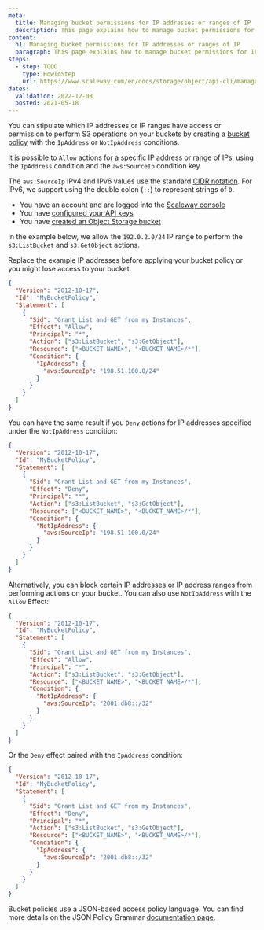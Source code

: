 ```yaml
---
meta:
  title: Managing bucket permissions for IP addresses or ranges of IP
  description: This page explains how to manage bucket permissions for IP addresses or ranges of IP.
content:
  h1: Managing bucket permissions for IP addresses or ranges of IP
  paragraph: This page explains how to manage bucket permissions for IP addresses or ranges of IP.
steps:
  - step: TODO
    type: HowToStep
    url: https://www.scaleway.com/en/docs/storage/object/api-cli/manage-bucket-permissions-IP/
dates:
  validation: 2022-12-08
  posted: 2021-05-18
---
```


You can stipulate which IP addresses or IP ranges have access or permission to perform S3 operations on your buckets by creating a [bucket policy](/storage/object/api-cli/bucket-policy/) with the `IpAddress` or `NotIpAddress` conditions. 

It is possible to `Allow` actions for a specific IP address or range of IPs, using the `IpAddress` condition and the `aws:SourceIp` condition key.

<Message type="note">

The `aws:SourceIp` IPv4 and IPv6 values use the standard [CIDR notation](https://en.wikipedia.org/wiki/Classless_Inter-Domain_Routing). For IPv6, we support using the double colon (`::`) to represent strings of `0`.

</Message>

<Message type="requirement">

  - You have an account and are logged into the [Scaleway console](https://console.scaleway.com)  
  - You have [configured your API keys](/console/my-project/how-to/generate-api-key/)
  - You have [created an Object Storage bucket](/storage/object/how-to/create-a-bucket/)

</Message>

In the example below, we allow the `192.0.2.0/24` IP range to perform the `s3:ListBucket` and `s3:GetObject` actions.

<Message type="note">

Replace the example IP addresses before applying your bucket policy or you might lose access to your bucket.

</Message>

```json
{
  "Version": "2012-10-17",
  "Id": "MyBucketPolicy",
  "Statement": [
    {
      "Sid": "Grant List and GET from my Instances",
      "Effect": "Allow",
      "Principal": "*",
      "Action": ["s3:ListBucket", "s3:GetObject"],
      "Resource": ["<BUCKET_NAME>", "<BUCKET_NAME>/*"],
      "Condition": {
        "IpAddress": {
          "aws:SourceIp": "198.51.100.0/24"
        }
      }
    }
  ]
}
```
You can have the same result if you `Deny` actions for IP addresses specified under the `NotIpAddress` condition:
```json
{
  "Version": "2012-10-17",
  "Id": "MyBucketPolicy",
  "Statement": [
    {
      "Sid": "Grant List and GET from my Instances",
      "Effect": "Deny",
      "Principal": "*",
      "Action": ["s3:ListBucket", "s3:GetObject"],
      "Resource": ["<BUCKET_NAME>", "<BUCKET_NAME>/*"],
      "Condition": {
        "NotIpAddress": {
          "aws:SourceIp": "198.51.100.0/24"
        }
      }
    }
  ]
}
```
Alternatively, you can block certain IP addresses or IP address ranges from performing actions on your bucket. You can also use `NotIpAddress` with the `Allow` Effect:
```json
{
  "Version": "2012-10-17",
  "Id": "MyBucketPolicy",
  "Statement": [
    {
      "Sid": "Grant List and GET from my Instances",
      "Effect": "Allow",
      "Principal": "*",
      "Action": ["s3:ListBucket", "s3:GetObject"],
      "Resource": ["<BUCKET_NAME>", "<BUCKET_NAME>/*"],
      "Condition": {
        "NotIpAddress": {
          "aws:SourceIp": "2001:db8::/32"
        }
      }
    }
  ]
}
```
Or the `Deny` effect paired with the `IpAddress` condition:
```json
{
  "Version": "2012-10-17",
  "Id": "MyBucketPolicy",
  "Statement": [
    {
      "Sid": "Grant List and GET from my Instances",
      "Effect": "Deny",
      "Principal": "*",
      "Action": ["s3:ListBucket", "s3:GetObject"],
      "Resource": ["<BUCKET_NAME>", "<BUCKET_NAME>/*"],
      "Condition": {
        "IpAddress": {
          "aws:SourceIp": "2001:db8::/32"
        }
      }
    }
  ]
}
```

<Message type="note">

Bucket policies use a JSON-based access policy language. You can find more details on the JSON Policy Grammar [documentation page](https://www.scaleway.com/en/docs/s3-json-policy-grammar/).

</Message>

